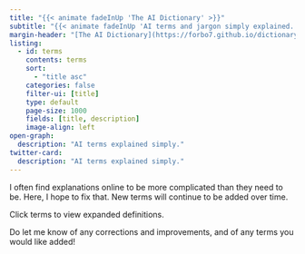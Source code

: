 ```yaml
---
title: "{{< animate fadeInUp 'The AI Dictionary' >}}"
subtitle: "{{< animate fadeInUp 'AI terms and jargon simply explained.' >}}"
margin-header: "[The AI Dictionary](https://forbo7.github.io/dictionary/) © 2023–2025 to ∞ by [Salman Naqvi](https://forbo7.github.io/about.html) is licensed under [CC BY-NC 4.0](https://creativecommons.org/licenses/by-nc/4.0/?ref=chooser-v1)"
listing:
  - id: terms
    contents: terms
    sort:
      - "title asc"
    categories: false
    filter-ui: [title]
    type: default
    page-size: 1000
    fields: [title, description]
    image-align: left
open-graph:
  description: "AI terms explained simply."
twitter-card:
  description: "AI terms explained simply."
---
```


<!-- TODO: Enable arraws at the bottom of the page to jump to next term. -->

:::{.animate__animated .animate__fadeInUp}
I often find explanations online to be more complicated than they need to be. Here, I hope to fix that. New terms will continue to be added over time.

Click terms to view expanded definitions.

Do let me know of any corrections and improvements, and of any terms you would like added!
:::

:::{#terms .animate__animated .animate__fadeInUp .animate_duration-faster}
:::